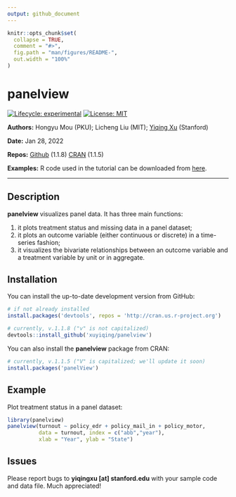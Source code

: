 ```yaml
---
output: github_document
---
```


<!-- README.md is generated from README.Rmd. Please edit that file -->

```r
knitr::opts_chunk$set(
  collapse = TRUE,
  comment = "#>",
  fig.path = "man/figures/README-",
  out.width = "100%"
)
```

# panelview

<!-- badges: start -->
[![Lifecycle: experimental](https://img.shields.io/badge/lifecycle-experimental-orange.svg)](https://www.tidyverse.org/lifecycle/#experimental)
[![License: MIT](https://img.shields.io/badge/License-MIT-yellow.svg)](https://opensource.org/licenses/MIT)
<!-- badges: end -->

**Authors:** Hongyu Mou (PKU); Licheng Liu (MIT); [Yiqing Xu](https://yiqingxu.org/) (Stanford)

**Date:** Jan 28, 2022

**Repos:** [Github](https://github.com/xuyiqing/panelview) (1.1.8)
[CRAN](https://cran.r-project.org/web/packages/panelView/index.html) (1.1.5)

**Examples:** R code used in the tutorial can be downloaded from [here](https://yiqingxu.org/packages/panelview/panelview_examples.R).

---

## Description

**panelview** visualizes panel data. It has three main functions:

1. it plots treatment status and missing data in a panel dataset;
2. it plots an outcome variable (either continuous or discrete) in a time-series fashion;
3. it visualizes the bivariate relationships between an outcome variable and a treatment variable by unit or in aggregate.

## Installation

You can install the up-to-date development version from GitHub: 

```r
# if not already installed
install.packages('devtools', repos = 'http://cran.us.r-project.org') 

# currently, v.1.1.8 ("v" is not capitalized)
devtools::install_github('xuyiqing/panelview') 
```

You can also install the **panelview** package from CRAN: 

```r
# currently, v.1.1.5 ("V" is capitalized; we'll update it soon)
install.packages('panelView') 
```




## Example

Plot treatment status in a panel dataset:
```r
library(panelview)
panelview(turnout ~ policy_edr + policy_mail_in + policy_motor, 
          data = turnout, index = c("abb","year"), 
          xlab = "Year", ylab = "State")
```

## Issues

Please report bugs to **yiqingxu [at] stanford.edu** with your sample code and data file. Much appreciated!



